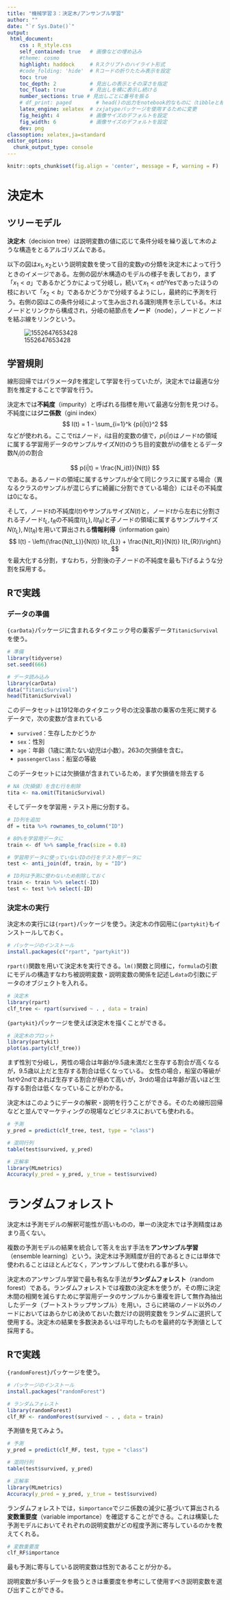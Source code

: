 ---
title: "機械学習３：決定木/アンサンブル学習"
author: ""
date: "`r Sys.Date()`"
output:
 html_document:
    css : R_style.css
    self_contained: true   # 画像などの埋め込み 
    #theme: cosmo
    highlight: haddock     # Rスクリプトのハイライト形式
    #code_folding: 'hide'  # Rコードの折りたたみ表示を設定
    toc: true
    toc_depth: 2           # 見出しの表示とその深さを指定
    toc_float: true        # 見出しを横に表示し続ける
    number_sections: true # 見出しごとに番号を振る
    # df_print: paged        # head()の出力をnotebook的なものに（tibbleと相性良）
    latex_engine: xelatex  # zxjatypeパッケージを使用するために変更
    fig_height: 4          # 画像サイズのデフォルトを設定
    fig_width: 6           # 画像サイズのデフォルトを設定
    dev: png
classoption: xelatex,ja=standard
editor_options: 
  chunk_output_type: console
---


```{r include = FALSE}
knitr::opts_chunk$set(fig.align = 'center', message = F, warning = F)
```

$$
% 定義
\newcommand{\argmin}{\mathop{\rm arg~min}\limits}
$$

# 決定木

## ツリーモデル

**決定木**（decision tree）は説明変数の値に応じて条件分岐を繰り返して木のような構造をとるアルゴリズムである。

以下の図は$x_1,x_2$という説明変数を使って目的変数$y$の分類を決定木によって行うときのイメージである。左側の図が木構造のモデルの様子を表しており，まず「$x_1<a$」であるかどうかによって分岐し，続いて$x_1<a$がYesであったほうの枝において「$x_2<b$」であるかどうかで分岐するようにし，最終的に予測を行う。右側の図はこの条件分岐によって生み出される識別境界を示している。木はノードとリンクから構成され，分岐の結節点を**ノード**（node），ノードとノードを結ぶ線をリンクという。

![1552647653428](12_Tree.assets/1552647653428.png)





## 学習規則

線形回帰ではパラメータ$\beta$を推定して学習を行っていたが，決定木では最適な分割を推定することで学習を行う。

決定木では**不純度**（impurity）と呼ばれる指標を用いて最適な分割を見つける。不純度には**ジニ係数**（gini index）
$$
I(t) = 1 - \sum_{i=1}^k {p(i|t)}^2
$$
などが使われる。ここで$t$はノード，$i$は目的変数の値で，$p(i|t)$はノード$t$の領域に属する学習用データのサンプルサイズ$N(t)$のうち目的変数が$i$の値をとるデータ数$N_i(t)$の割合

$$
p(i|t) = \frac{N_i(t)}{N(t)}
$$
である。あるノードの領域に属するサンプルが全て同じクラスに属する場合（異なるクラスのサンプルが混じらずに綺麗に分割できている場合）にはその不純度は0になる。

そして，ノード$t$の不純度$I(t)$やサンプルサイズ$N(t)$と，ノード$t$から左右に分割される子ノード$t_{L},t_{R}$の不純度$I(t_L),I(t_R)$と子ノードの領域に属するサンプルサイズ$N(t_L),N(t_R)$を用いて算出される**情報利得**（information gain）
$$
I(t) - \left\{\frac{N(t_L)}{N(t)} I(t_{L}) + \frac{N(t_R)}{N(t)} I(t_{R})\right\}
$$
を最大化する分割，すなわち，分割後の子ノードの不純度を最も下げるような分割を採用する。


<!-- ## 正則化 -->

<!-- あまりにも細かく分割しすぎるとかえって過学習を招くため，ほどよいところで分割を止めなければならない。 -->


## Rで実践

### データの準備

`{carData}`パッケージに含まれるタイタニック号の乗客データ`TitanicSurvival`を使う。

```{r}
# 準備
library(tidyverse)
set.seed(666)

# データ読み込み
library(carData)
data("TitanicSurvival")
head(TitanicSurvival)
```

このデータセットは1912年のタイタニック号の沈没事故の乗客の生死に関するデータで，次の変数が含まれている

- `survived`：生存したかどうか
- `sex`：性別
- `age`：年齢（1歳に満たない幼児は小数）。263の欠損値を含む。
- `passengerClass`：船室の等級

このデータセットには欠損値が含まれているため，まず欠損値を除去する

```{r}
# NA（欠損値）を含む行を削除
tita <- na.omit(TitanicSurvival)
```

そしてデータを学習用・テスト用に分割する。

```{r}
# ID列を追加
df = tita %>% rownames_to_column("ID")

# 80%を学習用データに
train <- df %>% sample_frac(size = 0.8)

# 学習用データに使っていないIDの行をテスト用データに
test <- anti_join(df, train, by = "ID")

# ID列は予測に使わないため削除しておく
train <- train %>% select(-ID)
test <- test %>% select(-ID)
```


### 決定木の実行

決定木の実行には`{rpart}`パッケージを使う。決定木の作図用に`{partykit}`もインストールしておく。

```{r, eval=F}
# パッケージのインストール
install.packages(c("rpart", "partykit"))
```

`rpart()`関数を用いて決定木を実行できる。`lm()`関数と同様に，`formula`の引数にモデルの構造すなわち被説明変数・説明変数の関係を記述し`data`の引数にデータのオブジェクトを入れる。


```{r}
# 決定木
library(rpart)
clf_tree <- rpart(survived ~ . , data = train)
```

`{partykit}`パッケージを使えば決定木を描くことができる。

```{r, fig.height=6, fig.width=10}
# 決定木のプロット
library(partykit)
plot(as.party(clf_tree))
```

まず性別で分岐し，男性の場合は年齢が9.5歳未満だと生存する割合が高くなるが，9.5歳以上だと生存する割合は低くなっている。
女性の場合，船室の等級が1stや2ndであれば生存する割合が極めて高いが，3rdの場合は年齢が高いほど生存する割合は低くなっていることがわかる。

決定木はこのようにデータの解釈・説明を行うことができる。そのため線形回帰などと並んでマーケティングの現場などビジネスにおいても使われる。

```{r}
# 予測
y_pred = predict(clf_tree, test, type = "class")

# 混同行列
table(test$survived, y_pred)

# 正解率
library(MLmetrics)
Accuracy(y_pred = y_pred, y_true = test$survived)
```


# ランダムフォレスト　

決定木は予測モデルの解釈可能性が高いものの，単一の決定木では予測精度はあまり高くない。

複数の予測モデルの結果を統合して答えを出す手法を**アンサンブル学習**（ensemble learning）という。決定木は予測精度が目的であるときには単体で使われることはほとんどなく，アンサンブルして使われる事が多い。

決定木のアンサンブル学習で最も有名な手法が**ランダムフォレスト**（random forest）である。ランダムフォレストでは複数の決定木を使うが，その際に決定木間の相関を減らすために学習用データのサンプルから重複を許して無作為抽出したデータ（ブートストラップサンプル）を用い，さらに終端のノード以外のノードにおいてはあらかじめ決めておいた数だけの説明変数をランダムに選択して使用する。決定木の結果を多数決あるいは平均したものを最終的な予測値として採用する。


## Rで実践

`{randomForest}`パッケージを使う。

```{r, eval=F}
# パッケージのインストール
install.packages("randomForest")
```


```{r}
# ランダムフォレスト
library(randomForest)
clf_RF <- randomForest(survived ~ . , data = train)
```

予測値を見てみよう。

```{r}
# 予測
y_pred = predict(clf_RF, test, type = "class")

# 混同行列
table(test$survived, y_pred)

# 正解率
library(MLmetrics)
Accuracy(y_pred = y_pred, y_true = test$survived)
```

ランダムフォレストでは，`$importance`でジニ係数の減少に基づいて算出される**変数重要度**（variable importance）を確認することができる。これは構築した予測モデルにおいてそれぞれの説明変数がどの程度予測に寄与しているのかを教えてくれる。

```{r}
# 変数重要度
clf_RF$importance
```

最も予測に寄与している説明変数は性別であることが分かる。

説明変数が多いデータを扱うときは重要度を参考にして使用すべき説明変数を選び出すことができる。



<!-- ```{r} -->
<!-- library(caret) -->
<!-- clf_RF <- train(form = survived ~ . , # survivedを目的変数に，残りのすべての列を説明変数にする -->
<!--                 data = train, -->
<!--                 method = "rf", # 決定木を指定 -->
<!--                 trControl = trainControl(method = "cv"), -->
<!--                 # tuneGrid = expand.grid(cp = 1:10 * 0.03)) -->
<!--                 tuneLength = 10) -->
<!-- clf_RF -->
<!-- ``` -->


<!-- ```{r} -->
<!-- library(caret) -->
<!-- clf_tree <- train(form = survived ~ . , # survivedを目的変数に，残りのすべての列を説明変数にする -->
<!--                   data = train, -->
<!--                   method = "rpart", # 決定木を指定 -->
<!--                   trControl = trainControl(method = "cv"), -->
<!--                   # tuneGrid = expand.grid(cp = 1:10 * 0.03), -->
<!--                   tuneLength = 10) -->
<!-- clf_tree -->

<!-- # 決定木のプロット -->
<!-- library(partykit) -->
<!-- plot(as.party(clf_tree$finalModel)) -->
<!-- ``` -->



